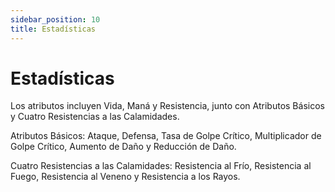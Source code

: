 ```yaml
---
sidebar_position: 10
title: Estadísticas
---
```


# Estadísticas

Los atributos incluyen Vida, Maná y Resistencia, junto con Atributos Básicos y Cuatro Resistencias a las Calamidades.

Atributos Básicos: Ataque, Defensa, Tasa de Golpe Crítico, Multiplicador de Golpe Crítico, Aumento de Daño y Reducción de Daño.

Cuatro Resistencias a las Calamidades: Resistencia al Frío, Resistencia al Fuego, Resistencia al Veneno y Resistencia a los Rayos.